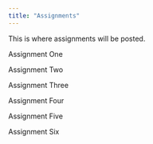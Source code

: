 ```yaml
---
title: "Assignments"
---
```


This is where assignments will be posted.

Assignment One

Assignment Two

Assignment Three

Assignment Four

Assignment Five

Assignment Six
